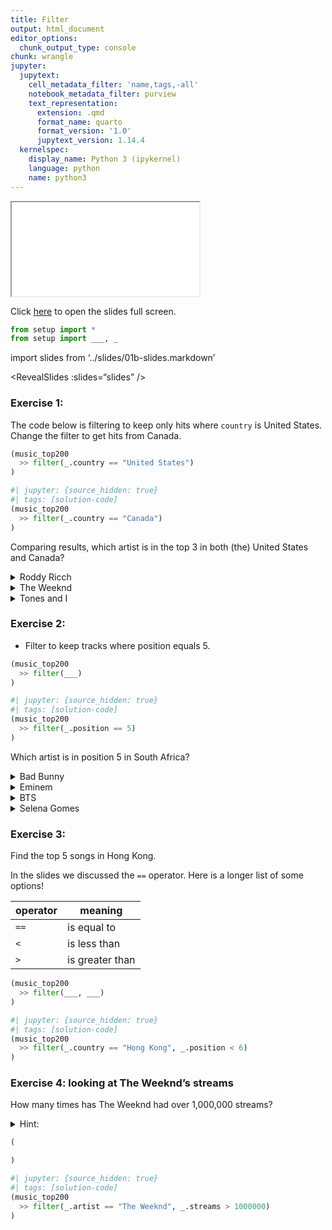 ```yaml
---
title: Filter
output: html_document
editor_options:
  chunk_output_type: console
chunk: wrangle
jupyter:
  jupytext:
    cell_metadata_filter: 'name,tags,-all'
    notebook_metadata_filter: purview
    text_representation:
      extension: .qmd
      format_name: quarto
      format_version: '1.0'
      jupytext_version: 1.14.4
  kernelspec:
    display_name: Python 3 (ipykernel)
    language: python
    name: python3
---
```


```{=html}
<iframe class="slide-deck" src="../slides/01b-slides.html"></iframe>
```

Click [here](../slides/01b-slides.qmd) to open the slides full screen.

```python
from setup import *
from setup import ___, _
```

import slides from '../slides/01b-slides.markdown'

<RevealSlides :slides="slides" />

### Exercise 1: 

The code below is filtering to keep only hits where `country` is United States.
Change the filter to get hits from Canada.

```python
(music_top200
  >> filter(_.country == "United States")
)
```

```python
#| jupyter: {source_hidden: true}
#| tags: [solution-code]
(music_top200
  >> filter(_.country == "Canada")
)
```

Comparing results, which artist is in the top 3 in both (the) United States and Canada?

<details><summary>Roddy Ricch</summary>Nailed it!</details>
<details><summary>The Weeknd</summary>That artist is only top 3 in the United States</details>
<details><summary>Tones and I</summary>That artist is only top 3 in the Canada</details>


### Exercise 2: 

* Filter to keep tracks where position equals 5.

```python
(music_top200
  >> filter(___)
)
```

```python
#| jupyter: {source_hidden: true}
#| tags: [solution-code]
(music_top200
  >> filter(_.position == 5)
)
```

Which artist is in position 5 in South Africa?

<details><summary>Bad Bunny</summary></details>
<details><summary>Eminem</summary>That's right!</details>
<details><summary>BTS</summary></details>
<details><summary>Selena Gomes</summary></details>


### Exercise 3:

Find the top 5 songs in Hong Kong.

In the slides we discussed the `==` operator. Here is a longer list of some options!

| operator | meaning |
| -------- | ------- |
| `==`     | is equal to |
| `<`      | is less than |
| `>`      | is greater than |

```python
(music_top200
  >> filter(___, ___)
)
```

```python
#| jupyter: {source_hidden: true}
#| tags: [solution-code]
(music_top200
  >> filter(_.country == "Hong Kong", _.position < 6)
)
```

### Exercise 4: looking at The Weeknd's streams

How many times has The Weeknd had over 1,000,000 streams?

<details>
    <summary>Hint:</summary>
    Do in steps. Run first to get all rows where the artist is The Weeknd, and then modify your code to get where he has over 1,000,000 streams.
</details>

```python
(

)
```

```python
#| jupyter: {source_hidden: true}
#| tags: [solution-code]
(music_top200
  >> filter(_.artist == "The Weeknd", _.streams > 1000000)
)
```
